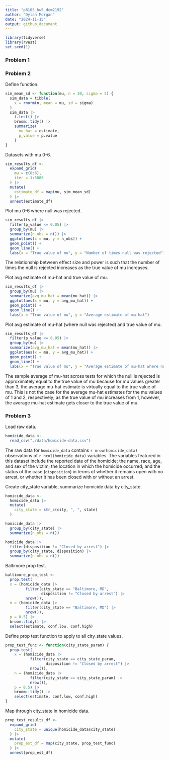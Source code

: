 ```yaml
---
title: "p8105_hw5_dcm2192"
author: "Dylan Morgan"
date: "2024-11-15"
output: github_document
---
```


```r
library(tidyverse)
library(rvest)
set.seed(1)
```

### Problem 1


### Problem 2

Define function.
```r
sim_mean_sd <- function(mu, n = 30, sigma = 5) {
  sim_data = tibble(
    x = rnorm(n, mean = mu, sd = sigma)
  )
  sim_data |> 
    t.test() |> 
    broom::tidy() |> 
    summarize(
      mu_hat = estimate, 
      p_value = p.value
    )
}
```

Datasets with mu 0-6.
```r
sim_results_df <- 
  expand_grid(
    mu = c(0:6),
    iter = 1:5000
  ) |> 
  mutate(
    estimate_df = map(mu, sim_mean_sd)
  ) |> 
  unnest(estimate_df)
```

Plot mu 0-6 where null was rejected. 
```r
sim_results_df |> 
  filter(p_value <= 0.05) |> 
  group_by(mu) |> 
  summarize(n_obs = n()) |> 
  ggplot(aes(x = mu, y = n_obs)) + 
  geom_point() + 
  geom_line() + 
  labs(x = "True value of mu", y = "Number of times null was rejected")
```

The relationship between effect size and power is such that the number of times the null is rejected increases as the true value of mu increases. 

Plot avg estimate of mu-hat and true value of mu. 
```r
sim_results_df |> 
  group_by(mu) |> 
  summarize(avg_mu_hat = mean(mu_hat)) |> 
  ggplot(aes(x = mu, y = avg_mu_hat)) + 
  geom_point() + 
  geom_line() + 
  labs(x = "True value of mu", y = "Average estimate of mu-hat")
```

Plot avg estimate of mu-hat (where null was rejected) and true value of mu. 
```r
sim_results_df |> 
  filter(p_value <= 0.05) |> 
  group_by(mu) |> 
  summarize(avg_mu_hat = mean(mu_hat)) |> 
  ggplot(aes(x = mu, y = avg_mu_hat)) + 
  geom_point() + 
  geom_line() + 
  labs(x = "True value of mu", y = "Average estimate of mu-hat where null was rejected")
```

The sample average of mu-hat across tests for which the null is rejected is approximately equal to the true value of mu because for mu values greater than 3, the average mu-hat estimate is virtually equal to the true value of mu. This is not the case for the average mu-hat estimates for the mu values of 1 and 2, respectively; as the true value of mu increases from 1, however, the average mu-hat estimate gets closer to the true value of mu. 

### Problem 3

Load raw data.  
```r
homicide_data <- 
  read_csv("./data/homicide-data.csv")
```

The raw data for `homicide_data` contains `r nrow(homicide_data)` observations of `r ncol(homicide_data)` variables. The variables featured in this dataset include the reported date of the homicide; the name, race, age, and sex of the victim; the location in which the homicide occurred; and the status of the case (`disposition`) in terms of whether it remains open with no arrest, or whether it has been closed with or without an arrest. 

Create city_state variable, summarize homicide data by city_state.
```r
homicide_data <-
  homicide_data |>
  mutate(
    city_state = str_c(city, ", ", state)
  )

homicide_data |>
  group_by(city_state) |>
  summarize(n_obs = n())

homicide_data |> 
  filter(disposition != "Closed by arrest") |> 
  group_by(city_state, disposition) |> 
  summarize(n_obs = n())
```

Baltimore prop test.
```r
baltimore_prop_test <- 
  prop.test(
  x = (homicide_data |> 
         filter(city_state == "Baltimore, MD", 
                disposition != "Closed by arrest") |> 
         nrow()), 
  n = (homicide_data |> 
         filter(city_state == "Baltimore, MD") |> 
         nrow()), 
  p = 0.5) |> 
  broom::tidy() |> 
  select(estimate, conf.low, conf.high)
```

Define prop test function to apply to all city_state values.
```r
prop_test_func <- function(city_state_param) {
  prop.test(
    x = (homicide_data |> 
           filter(city_state == city_state_param, 
                  disposition != "Closed by arrest") |> 
           nrow()), 
    n = (homicide_data |> 
           filter(city_state == city_state_param) |> 
           nrow()), 
    p = 0.5) |> 
    broom::tidy() |> 
    select(estimate, conf.low, conf.high)
}
```

Map through city_state in homicide data.
```r
prop_test_results_df <- 
  expand_grid(
    city_state = unique(homicide_data$city_state)
  ) |> 
  mutate(
    prop_est_df = map(city_state, prop_test_func)
  ) |> 
  unnest(prop_est_df)
```




